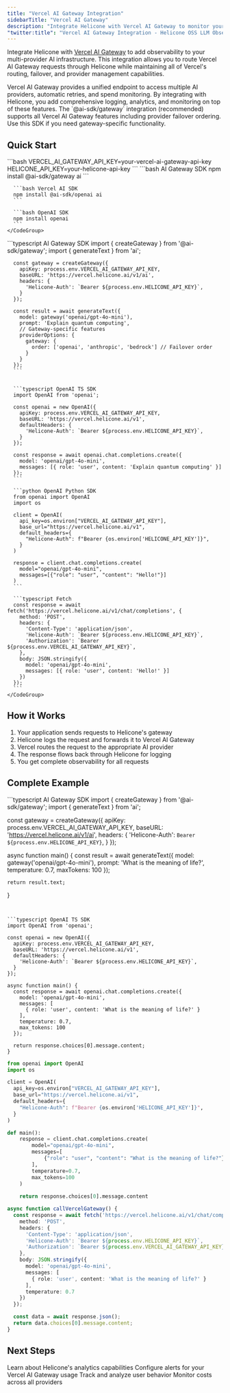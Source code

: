 ```yaml
---
title: "Vercel AI Gateway Integration"
sidebarTitle: "Vercel AI Gateway"
description: "Integrate Helicone with Vercel AI Gateway to monitor your multi-provider AI requests with comprehensive logging and analytics."
"twitter:title": "Vercel AI Gateway Integration - Helicone OSS LLM Observability"
---
```


Integrate Helicone with [Vercel AI Gateway](https://vercel.com/docs/ai-gateway) to add observability to your multi-provider AI infrastructure. This integration allows you to route Vercel AI Gateway requests through Helicone while maintaining all of Vercel's routing, failover, and provider management capabilities.

<Info>
Vercel AI Gateway provides a unified endpoint to access multiple AI providers, automatic retries, and spend monitoring. By integrating with Helicone, you add comprehensive logging, analytics, and monitoring on top of these features.
</Info>

<Note>
The `@ai-sdk/gateway` integration (recommended) supports all Vercel AI Gateway features including provider failover ordering. Use this SDK if you need gateway-specific functionality.
</Note>

## Quick Start

<Steps>
  <Step title="Set up environment variables">
    ```bash
    VERCEL_AI_GATEWAY_API_KEY=your-vercel-ai-gateway-api-key
    HELICONE_API_KEY=your-helicone-api-key
    ```
  </Step>

  <Step title="Install SDK">
    <CodeGroup>
      ```bash AI Gateway SDK
      npm install @ai-sdk/gateway ai
      ```
      
      ```bash Vercel AI SDK
      npm install @ai-sdk/openai ai
      ```
      
      ```bash OpenAI SDK
      npm install openai
      ```
    </CodeGroup>
  </Step>

  <Step title="Route requests through Helicone">
    <CodeGroup>
      ```typescript AI Gateway SDK
      import { createGateway } from '@ai-sdk/gateway';
      import { generateText } from 'ai';

      const gateway = createGateway({
        apiKey: process.env.VERCEL_AI_GATEWAY_API_KEY,
        baseURL: 'https://vercel.helicone.ai/v1/ai',
        headers: {
          'Helicone-Auth': `Bearer ${process.env.HELICONE_API_KEY}`,
        }
      });

      const result = await generateText({
        model: gateway('openai/gpt-4o-mini'),
        prompt: 'Explain quantum computing',
        // Gateway-specific features
        providerOptions: {
          gateway: {
            order: ['openai', 'anthropic', 'bedrock'] // Failover order
          }
        }
      });
      ```
      

      ```typescript OpenAI TS SDK
      import OpenAI from 'openai';

      const openai = new OpenAI({
        apiKey: process.env.VERCEL_AI_GATEWAY_API_KEY,
        baseURL: 'https://vercel.helicone.ai/v1',
        defaultHeaders: {
          'Helicone-Auth': `Bearer ${process.env.HELICONE_API_KEY}`,
        }
      });

      const response = await openai.chat.completions.create({
        model: 'openai/gpt-4o-mini',
        messages: [{ role: 'user', content: 'Explain quantum computing' }]
      });
      ```

      ```python OpenAI Python SDK
      from openai import OpenAI
      import os

      client = OpenAI(
        api_key=os.environ["VERCEL_AI_GATEWAY_API_KEY"],
        base_url="https://vercel.helicone.ai/v1",
        default_headers={
          "Helicone-Auth": f"Bearer {os.environ['HELICONE_API_KEY']}",
        }
      )

      response = client.chat.completions.create(
        model="openai/gpt-4o-mini",
        messages=[{"role": "user", "content": "Hello!"}]
      )
      ```

      ```typescript Fetch
      const response = await fetch('https://vercel.helicone.ai/v1/chat/completions', {
        method: 'POST',
        headers: {
          'Content-Type': 'application/json',
          'Helicone-Auth': `Bearer ${process.env.HELICONE_API_KEY}`,
          'Authorization': `Bearer ${process.env.VERCEL_AI_GATEWAY_API_KEY}`,
        },
        body: JSON.stringify({
          model: 'openai/gpt-4o-mini',
          messages: [{ role: 'user', content: 'Hello!' }]
        })
      });
      ```
    </CodeGroup>
  </Step>
</Steps>

## How it Works

1. Your application sends requests to Helicone's gateway
2. Helicone logs the request and forwards it to Vercel AI Gateway
3. Vercel routes the request to the appropriate AI provider
4. The response flows back through Helicone for logging
5. You get complete observability for all requests

## Complete Example

<CodeGroup>
  ```typescript AI Gateway SDK
  import { createGateway } from '@ai-sdk/gateway';
  import { generateText } from 'ai';

  const gateway = createGateway({
    apiKey: process.env.VERCEL_AI_GATEWAY_API_KEY,
    baseURL: 'https://vercel.helicone.ai/v1/ai',
    headers: {
      'Helicone-Auth': `Bearer ${process.env.HELICONE_API_KEY}`,
    }
  });

  async function main() {
    const result = await generateText({
      model: gateway('openai/gpt-4o-mini'),
      prompt: 'What is the meaning of life?',
      temperature: 0.7,
      maxTokens: 100
    });
    
    return result.text;
  }
  ```
  

  ```typescript OpenAI TS SDK
  import OpenAI from 'openai';

  const openai = new OpenAI({
    apiKey: process.env.VERCEL_AI_GATEWAY_API_KEY,
    baseURL: 'https://vercel.helicone.ai/v1',
    defaultHeaders: {
      'Helicone-Auth': `Bearer ${process.env.HELICONE_API_KEY}`,
    }
  });

  async function main() {
    const response = await openai.chat.completions.create({
      model: 'openai/gpt-4o-mini',
      messages: [
        { role: 'user', content: 'What is the meaning of life?' }
      ],
      temperature: 0.7,
      max_tokens: 100
    });
    
    return response.choices[0].message.content;
  }
  ```

  ```python OpenAI Python SDK
  from openai import OpenAI
  import os

  client = OpenAI(
    api_key=os.environ["VERCEL_AI_GATEWAY_API_KEY"],
    base_url="https://vercel.helicone.ai/v1",
    default_headers={
      "Helicone-Auth": f"Bearer {os.environ['HELICONE_API_KEY']}",
    }
  )

  def main():
      response = client.chat.completions.create(
          model="openai/gpt-4o-mini",
          messages=[
              {"role": "user", "content": "What is the meaning of life?"}
          ],
          temperature=0.7,
          max_tokens=100
      )
      
      return response.choices[0].message.content
  ```

  ```typescript Fetch
  async function callVercelGateway() {
    const response = await fetch('https://vercel.helicone.ai/v1/chat/completions', {
      method: 'POST',
      headers: {
        'Content-Type': 'application/json',
        'Helicone-Auth': `Bearer ${process.env.HELICONE_API_KEY}`,
        'Authorization': `Bearer ${process.env.VERCEL_AI_GATEWAY_API_KEY}`,
      },
      body: JSON.stringify({
        model: 'openai/gpt-4o-mini',
        messages: [
          { role: 'user', content: 'What is the meaning of life?' }
        ],
        temperature: 0.7
      })
    });

    const data = await response.json();
    return data.choices[0].message.content;
  }
  ```
</CodeGroup>

## Next Steps

<CardGroup cols={2}>
  <Card
    title="Explore Analytics"
    icon="chart-line"
    href="/features/analytics"
  >
    Learn about Helicone's analytics capabilities
  </Card>
  <Card
    title="Set Up Alerts"
    icon="bell"
    href="/features/alerts"
  >
    Configure alerts for your Vercel AI Gateway usage
  </Card>
  <Card
    title="User Tracking"
    icon="users"
    href="/features/user-tracking"
  >
    Track and analyze user behavior
  </Card>
  <Card
    title="Cost Analysis"
    icon="dollar-sign"
    href="/features/cost-analysis"
  >
    Monitor costs across all providers
  </Card>
</CardGroup>